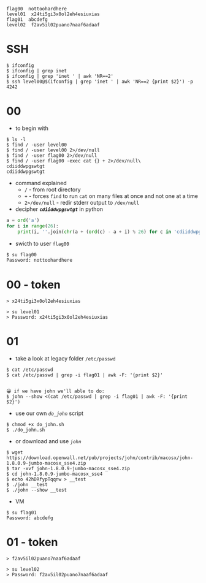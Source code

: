```b
flag00  nottoohardhere 
level01  x24ti5gi3x0ol2eh4esiuxias
flag01  abcdefg
level02  f2av5il02puano7naaf6adaaf
```


# SSH

```b
$ ifconfig
$ ifconfig | grep inet
$ ifconfig | grep 'inet ' | awk 'NR==2'
$ ssh level00@$(ifconfig | grep 'inet ' | awk 'NR==2 {print $2}') -p 4242
```

# 00

- to begin with

```b
$ ls -l
$ find / -user level00 
$ find / -user level00 2>/dev/null
$ find / -user flag00 2>/dev/null
$ find / -user flag00 -exec cat {} + 2>/dev/null\
cdiiddwpgswtgt
cdiiddwpgswtgt
```

- command explained
    - `/` - from root directory
    - `+` - forces `find` to run `cat` on many files at once and not one at a time
    - `2>/dev/null` - redir stderr output to `/dev/null`
- decipher ___`cdiiddwpgswtgt`___ in python

```py
a = ord('a')
for i in range(26):
    print(i, ''.join(chr(a + (ord(c) - a + i) % 26) for c in 'cdiiddwpgswtgt'))
```

- swicth to user `flag00`

```sh
$ su flag00
Password: nottoohardhere
```

# 00 - token

```b
> x24ti5gi3x0ol2eh4esiuxias
```
```b
> su level01
> Password: x24ti5gi3x0ol2eh4esiuxias
```


# 01

- take a look at legacy folder `/etc/passwd`

```b
$ cat /etc/passwd
$ cat /etc/passwd | grep -i flag01 | awk -F: '{print $2}'


😀 if we have john we'll able to do:
$ john --show <(cat /etc/passwd | grep -i flag01 | awk -F: '{print $2}')
```

- use our own _`do_john`_ script

```b
$ chmod +x do_john.sh
$ ./do_john.sh
```

- or download and use _`john`_

```b
$ wget https://download.openwall.net/pub/projects/john/contrib/macosx/john-1.8.0.9-jumbo-macosx_sse4.zip
$ tar -xvf john-1.8.0.9-jumbo-macosx_sse4.zip
$ cd john-1.8.0.9-jumbo-macosx_sse4
$ echo 42hDRfypTqqnw > __test
$ ./john __test
$ ./john --show __test
```

- VM

```
$ su flag01
Password: abcdefg
```

# 01 - token

```b
> f2av5il02puano7naaf6adaaf
```
```b
> su level02
> Password: f2av5il02puano7naaf6adaaf
```

